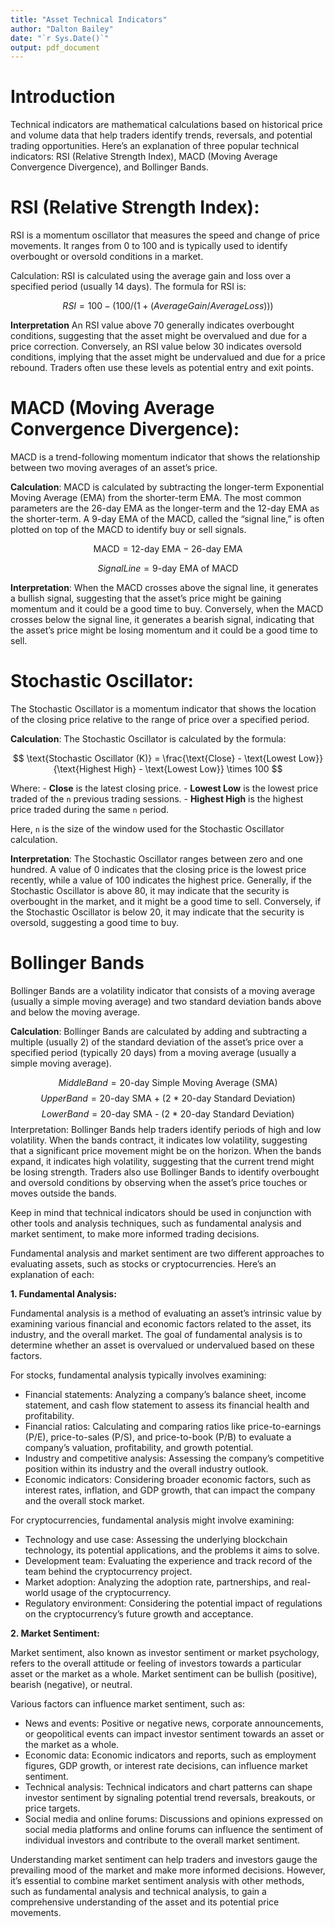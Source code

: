 ```yaml
---
title: "Asset Technical Indicators"
author: "Dalton Bailey"
date: "`r Sys.Date()`"
output: pdf_document
---
```


# Introduction

Technical indicators are mathematical calculations based on historical price and volume data that help traders identify trends, reversals, and potential trading opportunities. Here's an explanation of three popular technical indicators: RSI (Relative Strength Index), MACD (Moving Average Convergence Divergence), and Bollinger Bands.

# RSI (Relative Strength Index):

RSI is a momentum oscillator that measures the speed and change of price movements. It ranges from 0 to 100 and is typically used to identify overbought or oversold conditions in a market.

Calculation: RSI is calculated using the average gain and loss over a specified period (usually 14 days). The formula for RSI is:

$$ RSI = 100 - (100 / (1 + (Average Gain / Average Loss))) $$

**Interpretation** An RSI value above 70 generally indicates overbought conditions, suggesting that the asset might be overvalued and due for a price correction. Conversely, an RSI value below 30 indicates oversold conditions, implying that the asset might be undervalued and due for a price rebound. Traders often use these levels as potential entry and exit points.

# MACD (Moving Average Convergence Divergence):

MACD is a trend-following momentum indicator that shows the relationship between two moving averages of an asset's price.

**Calculation**: MACD is calculated by subtracting the longer-term Exponential Moving Average (EMA) from the shorter-term EMA. The most common parameters are the 26-day EMA as the longer-term and the 12-day EMA as the shorter-term. A 9-day EMA of the MACD, called the "signal line," is often plotted on top of the MACD to identify buy or sell signals.

$$
\text{MACD} = \text{12-day EMA} - \text{26-day EMA}
$$


$$
Signal Line = \text{9-day EMA of MACD}
$$

**Interpretation**: When the MACD crosses above the signal line, it generates a bullish signal, suggesting that the asset's price might be gaining momentum and it could be a good time to buy. Conversely, when the MACD crosses below the signal line, it generates a bearish signal, indicating that the asset's price might be losing momentum and it could be a good time to sell.


# Stochastic Oscillator:

The Stochastic Oscillator is a momentum indicator that shows the location of the closing price relative to the range of price over a specified period. 

**Calculation**: The Stochastic Oscillator is calculated by the formula:

$$
\text{Stochastic Oscillator (K)} = \frac{\text{Close} - \text{Lowest Low}}{\text{Highest High} - \text{Lowest Low}} \times 100
$$

Where:
- **Close** is the latest closing price.
- **Lowest Low** is the lowest price traded of the `n` previous trading sessions.
- **Highest High** is the highest price traded during the same `n` period.

Here, `n` is the size of the window used for the Stochastic Oscillator calculation.

**Interpretation**: The Stochastic Oscillator ranges between zero and one hundred. A value of 0 indicates that the closing price is the lowest price recently, while a value of 100 indicates the highest price. Generally, if the Stochastic Oscillator is above 80, it may indicate that the security is overbought in the market, and it might be a good time to sell. Conversely, if the Stochastic Oscillator is below 20, it may indicate that the security is oversold, suggesting a good time to buy.


# Bollinger Bands

Bollinger Bands are a volatility indicator that consists of a moving average (usually a simple moving average) and two standard deviation bands above and below the moving average.

**Calculation**: Bollinger Bands are calculated by adding and subtracting a multiple (usually 2) of the standard deviation of the asset's price over a specified period (typically 20 days) from a moving average (usually a simple moving average).

$$
Middle Band = \text{20-day Simple Moving Average (SMA)}
$$
$$
Upper Band = \text{20-day SMA + (2 * 20-day Standard Deviation)}
$$
$$
Lower Band = \text{20-day SMA - (2 * 20-day Standard Deviation)}
$$
Interpretation: Bollinger Bands help traders identify periods of high and low volatility. When the bands contract, it indicates low volatility, suggesting that a significant price movement might be on the horizon. When the bands expand, it indicates high volatility, suggesting that the current trend might be losing strength. Traders also use Bollinger Bands to identify overbought and oversold conditions by observing when the asset's price touches or moves outside the bands.

Keep in mind that technical indicators should be used in conjunction with other tools and analysis techniques, such as fundamental analysis and market sentiment, to make more informed trading decisions.


Fundamental analysis and market sentiment are two different approaches to evaluating assets, such as stocks or cryptocurrencies. Here's an explanation of each:

**1. Fundamental Analysis:**

Fundamental analysis is a method of evaluating an asset's intrinsic value by examining various financial and economic factors related to the asset, its industry, and the overall market. The goal of fundamental analysis is to determine whether an asset is overvalued or undervalued based on these factors.

For stocks, fundamental analysis typically involves examining:

- Financial statements: Analyzing a company's balance sheet, income statement, and cash flow statement to assess its financial health and profitability.
- Financial ratios: Calculating and comparing ratios like price-to-earnings (P/E), price-to-sales (P/S), and price-to-book (P/B) to evaluate a company's valuation, profitability, and growth potential.
- Industry and competitive analysis: Assessing the company's competitive position within its industry and the overall industry outlook.
- Economic indicators: Considering broader economic factors, such as interest rates, inflation, and GDP growth, that can impact the company and the overall stock market.

For cryptocurrencies, fundamental analysis might involve examining:

- Technology and use case: Assessing the underlying blockchain technology, its potential applications, and the problems it aims to solve.
- Development team: Evaluating the experience and track record of the team behind the cryptocurrency project.
- Market adoption: Analyzing the adoption rate, partnerships, and real-world usage of the cryptocurrency.
- Regulatory environment: Considering the potential impact of regulations on the cryptocurrency's future growth and acceptance.

**2. Market Sentiment:**

Market sentiment, also known as investor sentiment or market psychology, refers to the overall attitude or feeling of investors towards a particular asset or the market as a whole. Market sentiment can be bullish (positive), bearish (negative), or neutral.

Various factors can influence market sentiment, such as:

- News and events: Positive or negative news, corporate announcements, or geopolitical events can impact investor sentiment towards an asset or the market as a whole.
- Economic data: Economic indicators and reports, such as employment figures, GDP growth, or interest rate decisions, can influence market sentiment.
- Technical analysis: Technical indicators and chart patterns can shape investor sentiment by signaling potential trend reversals, breakouts, or price targets.
- Social media and online forums: Discussions and opinions expressed on social media platforms and online forums can influence the sentiment of individual investors and contribute to the overall market sentiment.

Understanding market sentiment can help traders and investors gauge the prevailing mood of the market and make more informed decisions. However, it's essential to combine market sentiment analysis with other methods, such as fundamental analysis and technical analysis, to gain a comprehensive understanding of the asset and its potential price movements.
